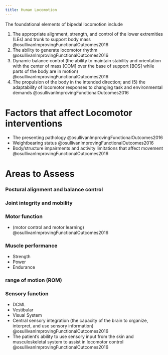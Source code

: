 ```yaml
---
title: Human Locomotion
---
```




The foundational elements of bipedal locomotion include 

1. The appropriate alignment, strength, and control of the lower extremities (LEs) and trunk to support body mass @osullivanImprovingFunctionalOutcomes2016
1. The ability to generate locomotor rhythm @osullivanImprovingFunctionalOutcomes2016
1. Dynamic balance control (the ability to maintain stability and orientation with the center of mass [COM] over the base of support [BOS] while parts of the body are in motion) @osullivanImprovingFunctionalOutcomes2016
1. The propulsion of the body in the intended direction; and (5) the adaptability of locomotor responses to changing task and environmental demands @osullivanImprovingFunctionalOutcomes2016


# Factors that affect Locomotor interventions

- The presenting pathology @osullivanImprovingFunctionalOutcomes2016
- Weightbearing status @osullivanImprovingFunctionalOutcomes2016
- Body/structure impairments and activity limitations that affect movement @osullivanImprovingFunctionalOutcomes2016


# Areas to Assess

:::{layout-ncol="3"}

### Postural alignment and balance control

### Joint integrity and mobility

### Motor function

- (motor control and motor learning) @osullivanImprovingFunctionalOutcomes2016

### Muscle performance

- Strength
- Power
- Endurance

### range of motion (ROM)


### Sensory function

- DCML
- Vestibular
- Visual System
- Central sensory integration (the capacity of the brain to organize, interpret, and use sensory information) @osullivanImprovingFunctionalOutcomes2016
- The patient’s ability to use sensory input from the skin and musculoskeletal system to assist in locomotor control @osullivanImprovingFunctionalOutcomes2016
:::

